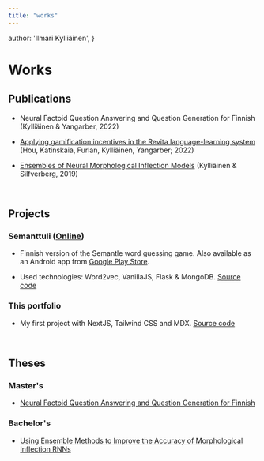 ```yaml
---
title: "works"
---
```


  author: 'Ilmari Kylliäinen',
}


# Works


## Publications

* Neural Factoid Question Answering and Question Generation for Finnish (Kylliäinen & Yangarber, 2022)

* [Applying gamification incentives in the Revita language-learning system](http://www.lrec-conf.org/proceedings/lrec2022/workshops/Games/pdf/2022.games-1.2.pdf) (Hou, Katinskaia, Furlan, Kylliäinen, Yangarber; 2022)

* [Ensembles of Neural Morphological Inflection Models](https://aclanthology.org/W19-6132/) (Kylliäinen & Silfverberg, 2019)

<br />

## Projects

### Semanttuli ([Online](https://semanttuli.herokuapp.com/))

* Finnish version of the Semantle word guessing game. Also available as an Android app from [Google Play Store](https://play.google.com/store/apps/details?id=com.herokuapp.semanttuli.twa).

* Used technologies: Word2vec, VanillaJS, Flask & MongoDB. [Source code](https://github.com/ilmarikyl/semanttuli)

### This portfolio

* My first project with NextJS, Tailwind CSS and MDX. [Source code](https://github.com/ilmarikyl/IlmariKyl.github.io)

<br />

## Theses

### Master's

* [Neural Factoid Question Answering and Question Generation for Finnish](https://helda.helsinki.fi/handle/10138/344973)

### Bachelor's

* [Using Ensemble Methods to Improve the Accuracy of Morphological Inflection RNNs](https://github.com/ilmarikyl/ba-thesis/blob/master/thesis_final_version.pdf)
